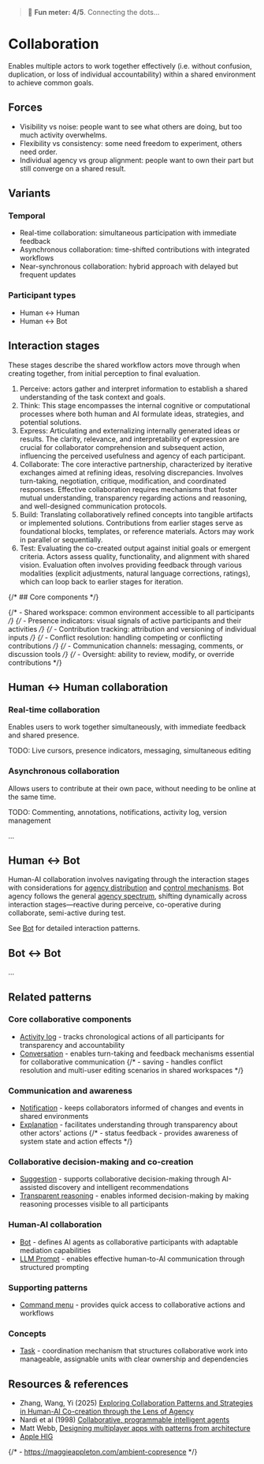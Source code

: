 
<Meta title="Patterns/Collaboration" />

> 🙂 **Fun meter: 4/5**. Connecting the dots…

# Collaboration

Enables multiple actors to work together effectively (i.e. without confusion, duplication, or loss of individual accountability) within a shared environment to achieve common goals.

## Forces
- Visibility vs noise: people want to see what others are doing, but too much activity overwhelms.
- Flexibility vs consistency: some need freedom to experiment, others need order.
- Individual agency vs group alignment: people want to own their part but still converge on a shared result.

## Variants

### Temporal

- Real-time collaboration: simultaneous participation with immediate feedback
- Asynchronous collaboration: time-shifted contributions with integrated workflows
- Near-synchronous collaboration: hybrid approach with delayed but frequent updates

### Participant types

- Human ↔ Human
- Human ↔ Bot

## Interaction stages

These stages describe the shared workflow actors move through when creating together, from initial perception to final evaluation.

1. Perceive: actors gather and interpret information to establish a shared understanding of the task context and goals.
2. Think: This stage encompasses the internal cognitive or computational processes where both human and AI formulate ideas, strategies, and potential solutions.
3. Express: Articulating and externalizing internally generated ideas or results. The clarity, relevance, and interpretability of expression are crucial for collaborator comprehension and subsequent action, influencing the perceived usefulness and agency of each participant.
4. Collaborate: The core interactive partnership, characterized by iterative exchanges aimed at refining ideas, resolving discrepancies. Involves turn-taking, negotiation, critique, modification, and coordinated responses. Effective collaboration requires mechanisms that foster mutual understanding, transparency regarding actions and reasoning, and well-designed communication protocols.
5. Build: Translating collaboratively refined concepts into tangible artifacts or implemented solutions. Contributions from earlier stages serve as foundational blocks, templates, or reference materials. Actors may work in parallel or sequentially.
6. Test: Evaluating the co-created output against initial goals or emergent criteria. Actors assess quality, functionality, and alignment with shared vision. Evaluation often involves providing feedback through various modalities (explicit adjustments, natural language corrections, ratings), which can loop back to earlier stages for iteration.

{/* ## Core components */}

{/* - Shared workspace: common environment accessible to all participants */}
{/* - Presence indicators: visual signals of active participants and their activities */}
{/* - Contribution tracking: attribution and versioning of individual inputs */}
{/* - Conflict resolution: handling competing or conflicting contributions */}
{/* - Communication channels: messaging, comments, or discussion tools */}
{/* - Oversight: ability to review, modify, or override contributions */}

## Human ↔ Human collaboration

### Real-time collaboration

Enables users to work together simultaneously, with immediate feedback and shared presence.

TODO: Live cursors, presence indicators, messaging, simultaneous editing

### Asynchronous collaboration

Allows users to contribute at their own pace, without needing to be online at the same time.

TODO: Commenting, annotations, notifications, activity log, version management

...

## Human ↔ Bot

Human-AI collaboration involves navigating through the interaction stages with considerations for [agency distribution](../?path=/docs/foundations-agency--docs#distribution) and [control mechanisms](../?path=/docs/foundations-agency--docs#control-patterns). Bot agency follows the general [agency spectrum](../?path=/docs/foundations-agency--docs#spectrum), shifting dynamically across interaction stages—reactive during perceive, co-operative during collaborate, semi-active during test.

See [Bot](../?path=/docs/patterns-bot--docs) for detailed interaction patterns.

## Bot ↔ Bot

...

## Related patterns

### Core collaborative components
- [Activity log](../?path=/docs/patterns-activity-log--docs) - tracks chronological actions of all participants for transparency and accountability
- [Conversation](../?path=/docs/patterns-conversation--docs) - enables turn-taking and feedback mechanisms essential for collaborative communication
{/* - saving - handles conflict resolution and multi-user editing scenarios in shared workspaces */}

### Communication and awareness
- [Notification](../?path=/docs/patterns-notification--docs) - keeps collaborators informed of changes and events in shared environments
- [Explanation](../?path=/docs/patterns-explanation--docs) - facilitates understanding through transparency about other actors' actions
{/* - status feedback - provides awareness of system state and action effects */}

### Collaborative decision-making and co-creation
- [Suggestion](../?path=/docs/patterns-suggestion--docs) - supports collaborative decision-making through AI-assisted discovery and intelligent recommendations
- [Transparent reasoning](../?path=/docs/patterns-transparent-reasoning--docs) - enables informed decision-making by making reasoning processes visible to all participants

### Human-AI collaboration
- [Bot](../?path=/docs/patterns-bot--docs) - defines AI agents as collaborative participants with adaptable mediation capabilities
- [LLM Prompt](../?path=/docs/patterns-intelligence-llmprompt--docs) - enables effective human-to-AI communication through structured prompting

### Supporting patterns
- [Command menu](../?path=/docs/patterns-command-menu--docs) - provides quick access to collaborative actions and workflows

### Concepts
- [Task](../?path=/docs/concepts-task--docs) - coordination mechanism that structures collaborative work into manageable, assignable units with clear ownership and dependencies


## Resources & references

- Zhang, Wang, Yi (2025) [Exploring Collaboration Patterns and Strategies in Human-AI Co-creation through the Lens of Agency](https://arxiv.org/abs/2507.06000)
- Nardi et al (1998) [Collaborative, programmable intelligent agents](https://dl.acm.org/doi/10.1145/272287.272331)
- Matt Webb, [Designing multiplayer apps with patterns from architecture](https://interconnected.org/home/2022/01/21/social_gradient)
- [Apple HIG](https://developer.apple.com/design/human-interface-guidelines/collaboration-and-sharing)

{/* - https://maggieappleton.com/ambient-copresence */}